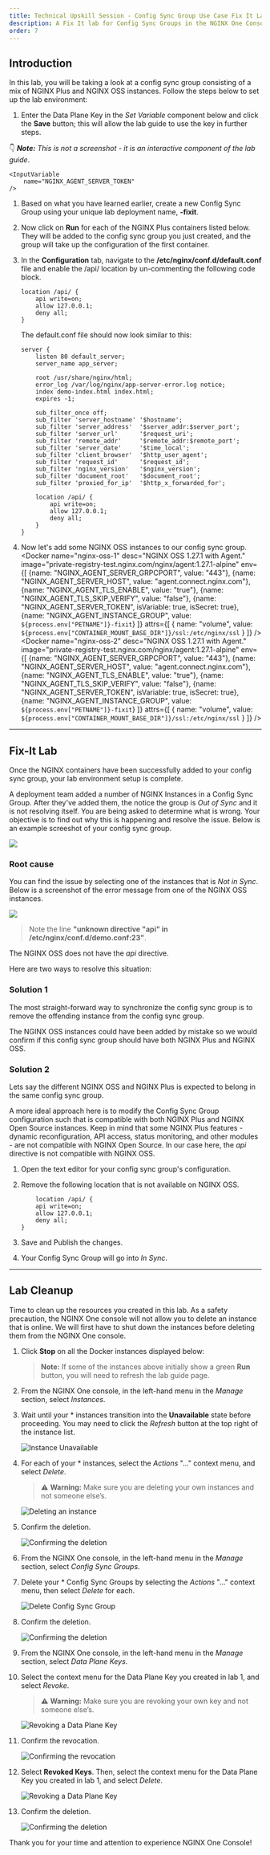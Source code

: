 ```yaml
---
title: Technical Upskill Session - Config Sync Group Use Case Fix It Lab
description: A Fix It lab for Config Sync Groups in the NGINX One Console
order: 7
---
```

## Introduction

In this lab, you will be taking a look at a config sync group consisting of a mix of NGINX Plus and NGINX OSS instances.
Follow the steps below to set up the lab environment:

1. Enter the Data Plane Key in the *Set Variable* component below and click the **Save** button; this will allow the
lab guide to use the key in further steps.

:point_down: ***Note:** This is not a screenshot - it is an interactive component of the lab guide*.<br />

    <InputVariable
        name="NGINX_AGENT_SERVER_TOKEN"
    />

1. Based on what you have learned earlier, create a new Config Sync Group using your unique lab deployment name,
**<GetVariable name="petname" />-fixit**.

1. Now click on **Run** for each of the NGINX Plus containers listed below. They will be added to the config sync group you just created, and the group will take up the configuration of the first container.

    <DockerContainer>
        <Docker
            name="nginx-plus-1"
            desc="NGINX Plus R32 with Agent."
            image="private-registry.nginx.com/nginx-plus/agent:debian"
            env={[
                {name: "NGINX_AGENT_SERVER_GRPCPORT", value: "443"},
                {name: "NGINX_AGENT_SERVER_HOST", value: "agent.connect.nginx.com"},
                {name: "NGINX_AGENT_TLS_ENABLE", value: "true"},
                {name: "NGINX_AGENT_TLS_SKIP_VERIFY", value: "false"},
                {name: "NGINX_AGENT_SERVER_TOKEN", isVariable: true, isSecret: true},
                {name: "NGINX_AGENT_INSTANCE_GROUP", value: `${process.env["PETNAME"]}-fixit`}
            ]}
            attrs={[
                { name: "volume", value: `${process.env["CONTAINER_MOUNT_BASE_DIR"]}/ssl:/etc/nginx/ssl` }
            ]}
        />
        <Docker
            name="nginx-plus-2"
            desc="NGINX Plus R32 with Agent."
            image="private-registry.nginx.com/nginx-plus/agent:debian"
            env={[
                {name: "NGINX_AGENT_SERVER_GRPCPORT", value: "443"},
                {name: "NGINX_AGENT_SERVER_HOST", value: "agent.connect.nginx.com"},
                {name: "NGINX_AGENT_TLS_ENABLE", value: "true"},
                {name: "NGINX_AGENT_TLS_SKIP_VERIFY", value: "false"},
                {name: "NGINX_AGENT_SERVER_TOKEN", isVariable: true, isSecret: true},
                {name: "NGINX_AGENT_INSTANCE_GROUP", value: `${process.env["PETNAME"]}-fixit`}
            ]}
            attrs={[
                { name: "volume", value: `${process.env["CONTAINER_MOUNT_BASE_DIR"]}/ssl:/etc/nginx/ssl` }
            ]}
        />
    </DockerContainer>

1. In the **Configuration** tab, navigate to the **/etc/nginx/conf.d/default.conf** file and enable the /api/ location by un-commenting the following code block.
    ```nginx
    location /api/ {
        api write=on;
        allow 127.0.0.1;
        deny all;
    }
    ```
    
    The default.conf file should now look similar to this:
    
    ```nginx
    server {
        listen 80 default_server;
        server_name app_server;

        root /usr/share/nginx/html;
        error_log /var/log/nginx/app-server-error.log notice;
        index demo-index.html index.html;
        expires -1;

        sub_filter_once off;
        sub_filter 'server_hostname' '$hostname';
        sub_filter 'server_address'  '$server_addr:$server_port';
        sub_filter 'server_url'      '$request_uri';
        sub_filter 'remote_addr'     '$remote_addr:$remote_port';
        sub_filter 'server_date'     '$time_local';
        sub_filter 'client_browser'  '$http_user_agent';
        sub_filter 'request_id'      '$request_id';
        sub_filter 'nginx_version'   '$nginx_version';
        sub_filter 'document_root'   '$document_root';
        sub_filter 'proxied_for_ip'  '$http_x_forwarded_for';

        location /api/ {
            api write=on;
            allow 127.0.0.1;
            deny all;
        }
    }
    ```


1. Now let's add some NGINX OSS instances to our config sync group.
    <DockerContainer>
        <Docker
            name="nginx-oss-1"
            desc="NGINX OSS 1.27.1 with Agent."
            image="private-registry-test.nginx.com/nginx/agent:1.27.1-alpine"
            env={[
                {name: "NGINX_AGENT_SERVER_GRPCPORT", value: "443"},
                {name: "NGINX_AGENT_SERVER_HOST", value: "agent.connect.nginx.com"},
                {name: "NGINX_AGENT_TLS_ENABLE", value: "true"},
                {name: "NGINX_AGENT_TLS_SKIP_VERIFY", value: "false"},
                {name: "NGINX_AGENT_SERVER_TOKEN", isVariable: true, isSecret: true},
                {name: "NGINX_AGENT_INSTANCE_GROUP", value: `${process.env["PETNAME"]}-fixit`}
            ]}
            attrs={[
                { name: "volume", value: `${process.env["CONTAINER_MOUNT_BASE_DIR"]}/ssl:/etc/nginx/ssl` }
            ]}
        />
        <Docker
            name="nginx-oss-2"
            desc="NGINX OSS 1.27.1 with Agent."
            image="private-registry-test.nginx.com/nginx/agent:1.27.1-alpine"
            env={[
                {name: "NGINX_AGENT_SERVER_GRPCPORT", value: "443"},
                {name: "NGINX_AGENT_SERVER_HOST", value: "agent.connect.nginx.com"},
                {name: "NGINX_AGENT_TLS_ENABLE", value: "true"},
                {name: "NGINX_AGENT_TLS_SKIP_VERIFY", value: "false"},
                {name: "NGINX_AGENT_SERVER_TOKEN", isVariable: true, isSecret: true},
                {name: "NGINX_AGENT_INSTANCE_GROUP", value: `${process.env["PETNAME"]}-fixit`}
            ]}
            attrs={[
                { name: "volume", value: `${process.env["CONTAINER_MOUNT_BASE_DIR"]}/ssl:/etc/nginx/ssl` }
            ]}
        />
    </DockerContainer>

---
## Fix-It Lab

Once the NGINX containers have been successfully added to your config sync group, your lab environment setup is
complete.

A deployment team added a number of NGINX Instances in a Config Sync Group. After they've added them, the notice the
group is *Out of Sync* and it is not resolving itself. You are being asked to determine what is wrong. Your objective is
to find out why this is happening and resolve the issue. Below is an example screeshot of your config sync group.

![](media/upskill/use-case-2/4.png)

<Collapsible title="Solution">

### Root cause

You can find the issue by selecting one of the instances that is *Not in Sync*. Below is a screenshot of the error
message from one of the NGINX OSS instances.

![](media/upskill/use-case-2/3.png)

> Note the line **"unknown directive "api" in /etc/nginx/conf.d/demo.conf:23"**.

The NGINX OSS does not have the *api* directive.

Here are two ways to resolve this situation:

### Solution 1

The most straight-forward way to synchronize the config sync group is to remove the offending instance from the config
sync group.

The NGINX OSS instances could have been added by mistake so we would confirm if this config sync group should have both
NGINX Plus and NGINX OSS.

### Solution 2

Lets say the different NGINX OSS and NGINX Plus is expected to belong in the same config sync group.

A more ideal approach here is to modify the Config Sync Group configuration such that is compatible with both NGINX Plus
and NGINX Open Source instances. Keep in mind that some NGINX Plus features - dynamic reconfiguration, API access,
status monitoring, and other modules - are not compatible with NGINX Open Source. In our case here, the *api* directive
is not compatible with NGINX OSS.

1. Open the text editor for your config sync group's configuration.

1. Remove the following location that is not available on NGINX OSS.

    ```nginx
        location /api/ {
        api write=on;
        allow 127.0.0.1;
        deny all;
    }
    ```

1. Save and Publish the changes.

1. Your Config Sync Group will go into *In Sync*.

</Collapsible>

---

## Lab Cleanup

Time to clean up the resources you created in this lab. As a safety precaution, the NGINX One console will not allow
you to delete an instance that is online. We will first have to shut down the instances before deleting them from the
NGINX One console.

1. Click **Stop** on all the Docker instances displayed below:

    <DockerContainer>
        <Docker
            name="nginx-plus-1"
            desc="NGINX Plus R32 with Agent."
            image="private-registry.nginx.com/nginx-plus/agent:debian"
            env={[
                {name: "NGINX_AGENT_SERVER_GRPCPORT", value: "443"},
                {name: "NGINX_AGENT_SERVER_HOST", value: "agent.connect.nginx.com"},
                {name: "NGINX_AGENT_TLS_ENABLE", value: "true"},
                {name: "NGINX_AGENT_TLS_SKIP_VERIFY", value: "false"},
                {name: "NGINX_AGENT_SERVER_TOKEN", isVariable: true, isSecret: true},
                {name: "NGINX_AGENT_INSTANCE_GROUP", value: `${process.env["PETNAME"]}-fixit`}
            ]}
            attrs={[
                { name: "volume", value: `${process.env["CONTAINER_MOUNT_BASE_DIR"]}/ssl:/etc/nginx/ssl` }
            ]}
        />
        <Docker
            name="nginx-plus-2"
            desc="NGINX Plus R32 with Agent."
            image="private-registry.nginx.com/nginx-plus/agent:debian"
            env={[
                {name: "NGINX_AGENT_SERVER_GRPCPORT", value: "443"},
                {name: "NGINX_AGENT_SERVER_HOST", value: "agent.connect.nginx.com"},
                {name: "NGINX_AGENT_TLS_ENABLE", value: "true"},
                {name: "NGINX_AGENT_TLS_SKIP_VERIFY", value: "false"},
                {name: "NGINX_AGENT_SERVER_TOKEN", isVariable: true, isSecret: true},
                {name: "NGINX_AGENT_INSTANCE_GROUP", value: `${process.env["PETNAME"]}-fixit`}
            ]}
            attrs={[
                { name: "volume", value: `${process.env["CONTAINER_MOUNT_BASE_DIR"]}/ssl:/etc/nginx/ssl` }
            ]}
        />
        <Docker
            name="nginx-oss-1"
            desc="NGINX OSS 1.27.1 with Agent."
            image="private-registry-test.nginx.com/nginx/agent:1.27.1-alpine"
            env={[
                {name: "NGINX_AGENT_SERVER_GRPCPORT", value: "443"},
                {name: "NGINX_AGENT_SERVER_HOST", value: "agent.connect.nginx.com"},
                {name: "NGINX_AGENT_TLS_ENABLE", value: "true"},
                {name: "NGINX_AGENT_TLS_SKIP_VERIFY", value: "false"},
                {name: "NGINX_AGENT_SERVER_TOKEN", isVariable: true, isSecret: true},
                {name: "NGINX_AGENT_INSTANCE_GROUP", value: `${process.env["PETNAME"]}-fixit`}
            ]}
            attrs={[
                { name: "volume", value: `${process.env["CONTAINER_MOUNT_BASE_DIR"]}/ssl:/etc/nginx/ssl` }
            ]}
        />
        <Docker
            name="nginx-oss-2"
            desc="NGINX OSS 1.27.1 with Agent."
            image="private-registry-test.nginx.com/nginx/agent:1.27.1-alpine"
            env={[
                {name: "NGINX_AGENT_SERVER_GRPCPORT", value: "443"},
                {name: "NGINX_AGENT_SERVER_HOST", value: "agent.connect.nginx.com"},
                {name: "NGINX_AGENT_TLS_ENABLE", value: "true"},
                {name: "NGINX_AGENT_TLS_SKIP_VERIFY", value: "false"},
                {name: "NGINX_AGENT_SERVER_TOKEN", isVariable: true, isSecret: true},
                {name: "NGINX_AGENT_INSTANCE_GROUP", value: `${process.env["PETNAME"]}-fixit`}
            ]}
            attrs={[
                { name: "volume", value: `${process.env["CONTAINER_MOUNT_BASE_DIR"]}/ssl:/etc/nginx/ssl` }
            ]}
        />
    </DockerContainer>

    > **Note:** If some of the instances above initially show a green **Run** button, you will need to refresh the lab guide page.

1. From the NGINX One console, in the left-hand menu in the *Manage* section, select *Instances*.

1. Wait until your **<GetVariable name="petname" />*** instances transition into the **Unavailable** state before proceeding. You may need to click the *Refresh* button at the top right of the instance list.

    ![Instance Unavailable](media/cleanup-3.png)

1. For each of your **<GetVariable name="petname" />*** instances, select the *Actions* "..." context menu, and select
    *Delete*.

    > :warning: **Warning:** Make sure you are deleting your own instances and not someone else’s.

    ![Deleting an instance](media/cleanup-4.png)

1. Confirm the deletion.

    ![Confirming the deletion](media/cleanup-5.png)

1. From the NGINX One console, in the left-hand menu in the *Manage* section, select *Config Sync Groups*.

1. Delete your **<GetVariable name="petname" />*** Config Sync Groups by selecting the *Actions* "..." context menu, then select *Delete* for each.

    ![Delete Config Sync Group](media/cleanup-8.png)

1. Confirm the deletion.

    ![Confirming the deletion](media/cleanup-9.png)

1. From the NGINX One console, in the left-hand menu in the *Manage* section, select *Data Plane Keys*.

1. Select the context menu for the Data Plane Key you created in lab 1, and select *Revoke*.

    > :warning: **Warning:** Make sure you are revoking your own key and not someone else’s.

    ![Revoking a Data Plane Key](media/cleanup-6.png)

1. Confirm the revocation.

    ![Confirming the revocation](media/cleanup-7.png)

1. Select **Revoked Keys**. Then, select the context menu for the Data Plane Key you created in lab 1, and select *Delete*.

    ![Revoking a Data Plane Key](media/cleanup-10.png)

1. Confirm the deletion.

    ![Confirming the deletion](media/cleanup-11.png)

Thank you for your time and attention to experience NGINX One Console!
